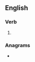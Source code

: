 ==English==

===Verb===
{{head|en|verb form}}

# {{present participle of|en|alien|nocat=1}}

===Anagrams===
* {{anagrams|en|a=aegiilnn|Angelini|gain line|gainline}}